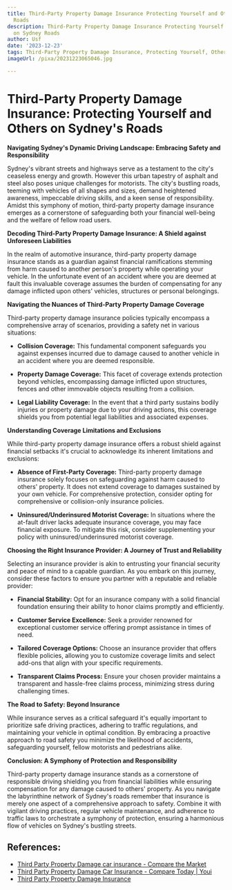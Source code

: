 ```yaml
---
title: Third-Party Property Damage Insurance Protecting Yourself and Others on Sydney
  Roads
description: Third-Party Property Damage Insurance Protecting Yourself and Others
  on Sydney Roads
author: Usf
date: '2023-12-23'
tags: Third-Party Property Damage Insurance, Protecting Yourself, Others, Sydney Roads
imageUrl: /pixa/20231223065046.jpg

---
```

# Third-Party Property Damage Insurance:  Protecting Yourself and Others  on Sydney's Roads

**Navigating Sydney's Dynamic Driving Landscape: Embracing Safety and Responsibility**

Sydney's vibrant streets and highways serve  as a  testament to the city's ceaseless energy and growth. However this urban tapestry of asphalt and  steel also poses unique challenges for motorists. The city's bustling roads, teeming with vehicles of all shapes  and sizes, demand heightened awareness, impeccable driving skills, and a keen sense of responsibility. Amidst this  symphony of motion, third-party property damage insurance emerges as a  cornerstone of safeguarding both your financial well-being and  the welfare of  fellow road  users.

**Decoding Third-Party Property Damage Insurance: A Shield against Unforeseen Liabilities**

In the realm  of automotive insurance, third-party  property damage insurance stands as a guardian against financial ramifications stemming from harm caused to another person's property  while operating your vehicle. In the unfortunate  event of an accident  where you  are deemed at fault this invaluable  coverage assumes the burden of  compensating for any damage inflicted upon others' vehicles, structures or  personal belongings.

**Navigating the Nuances of Third-Party Property Damage Coverage**

Third-party property damage insurance policies typically encompass  a comprehensive array of scenarios, providing a safety net  in various situations:

- **Collision Coverage:**  This fundamental component safeguards you against expenses incurred due to damage caused to  another vehicle in an accident where you are deemed responsible.

- **Property Damage Coverage:** This facet of coverage extends  protection beyond vehicles, encompassing damage inflicted upon structures, fences and other immovable objects resulting from a collision.

- **Legal Liability Coverage:** In the event that a third party sustains bodily injuries or property  damage due to your driving  actions, this coverage shields you from potential legal liabilities and associated expenses.

**Understanding Coverage Limitations and Exclusions**

While third-party property damage insurance  offers a robust shield against  financial setbacks it's crucial to acknowledge its inherent limitations and exclusions:

- **Absence of First-Party Coverage:**  Third-party property damage insurance solely focuses on safeguarding  against harm caused to others' property. It does not extend  coverage  to damages sustained by your own vehicle. For comprehensive protection, consider opting for comprehensive or collision-only insurance policies.

- **Uninsured/Underinsured Motorist Coverage:** In situations where the at-fault driver lacks  adequate insurance coverage,  you may face financial  exposure. To mitigate this risk, consider supplementing your policy with uninsured/underinsured motorist coverage.

**Choosing the  Right Insurance  Provider: A Journey of Trust and Reliability**

Selecting an insurance provider  is akin to entrusting your  financial security and peace of mind to a capable guardian. As you embark on this journey, consider these factors to ensure you partner  with a reputable and  reliable provider:

- **Financial Stability:** Opt for an insurance company with a solid financial foundation ensuring their ability to honor claims promptly and efficiently.

- **Customer Service Excellence:** Seek a provider renowned for exceptional customer service offering prompt assistance  in times of need.

- **Tailored Coverage Options:** Choose  an insurance provider  that offers flexible policies, allowing  you to  customize coverage limits  and select  add-ons that align with your specific requirements.

- **Transparent Claims Process:** Ensure your chosen provider maintains a transparent and hassle-free claims process, minimizing  stress during challenging  times.

**The Road to Safety: Beyond Insurance**

While insurance serves  as a critical safeguard it's equally important to prioritize safe driving practices, adhering  to traffic regulations, and maintaining your vehicle  in optimal condition.  By embracing a proactive approach to road safety you minimize the likelihood of accidents, safeguarding yourself, fellow motorists and pedestrians  alike.

**Conclusion: A Symphony of Protection and Responsibility**

Third-party  property damage insurance stands as a cornerstone of responsible driving shielding  you from  financial liabilities while ensuring compensation for any damage caused to others' property. As you navigate the labyrinthine network of Sydney's roads remember that insurance is merely  one aspect of a comprehensive approach to safety.  Combine it with vigilant driving practices,  regular vehicle maintenance, and adherence to traffic laws to orchestrate a symphony of protection, ensuring a harmonious flow of vehicles on Sydney's bustling  streets.

## References:
- [Third Party Property Damage car insurance - Compare the Market](https://www.comparethemarket.com.au/car-insurance/third-party-property-damage-insurance/)
- [Third Party Property Damage Car Insurance - Compare Today | Youi](https://www.youi.com.au/car-insurance/third-party-property-only)
- [Third Party Property Damage Insurance](https://www.realinsurance.com.au/car-insurance/third-party-property-damage)
